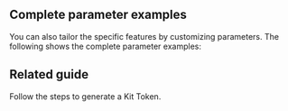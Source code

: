 
## Complete parameter examples

You can also tailor the specific features by customizing parameters. The following shows the complete parameter examples:

<Accordion title="Examples" defaultOpen="false">
<CompleteParameter/>
</Accordion>


## Related guide


<CardGroup cols={2}>
  <Card title="Authentication and Kit Token" href="../04-authentication-and-kit-token.mdx">
    Follow the steps to generate a Kit Token.
  </Card>
</CardGroup>